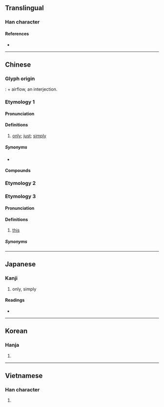 {{character info/new}}
{{also|隻|衹|祇}}
==Translingual==
{{stroke order|type=animate}}

===Han character===
{{Han char|rn=30|rad=口|as=02|sn=5|four=60800|canj=RC|ids=⿱口八}}

====References====
* {{Han ref|kx=0172.050|dkj=03239|dj=0383.010|hdz=10570.030|uh=53EA|ud=21482|bh=A575|bd=42357}}

----

==Chinese==

===Glyph origin===
{{Han etym}}
{{liushu|ic}}: {{zh-l|*口|mouth}} + airflow, an interjection.

===Etymology 1===
{{zh-forms|t2=祇|alt=衹}}

====Pronunciation====
{{zh-pron
|m=zhǐ
|ma=y
|c=zi2
|h=pfs=chṳ́/chṳt
|mn=chí
|mn-t=zi2
|w=2tsr,4tseq
|mc=y
|oc=y
|cat=adv
}}

====Definitions====
{{zh-hanzi}}

# [[only]]; [[just]]; [[simply]]
#: {{zh-x|我 只 去 過 一 次。|I've '''only''' been there once.}}
#: {{zh-x|湯 裡 只 放 了 一點兒{r} 胡椒粉。|There was '''just''' a hint of pepper in the soup.}}

=====Synonyms=====
* {{zh-l|單}}

====Compounds====
{{zh-der|fold=1|只知其一，不知其二|只爭旦夕|只許州官放火，不許百姓點燈|弱水三千，只取一瓢飲|只道|只可|只有|只須|好漢只怕病來磨|只顧|只知有己，不知有人|只消|只合|只當|只教|只有出的氣，沒有進的氣|只要功夫深，鐵杵磨成針|只甚|只在|不怕官，只怕管|只此一家，別無分店|不管講雞講鴨，我只講鵝|天下無難事，只怕有心人|世上無難事，只怕有心人|只管|只認錢不認人|只索|只欠東風|不怕縣官，只怕現管|只是|只能|不圖打點，只圖混水|不只|只怕|只待|只重衣衫不重人|不管生癬生瘡，我只生癩|只可意會，不可言傳|只好|僅只|只會|只見樹木，不見森林|只見|只要|只今|只得|萬事俱備，只欠東風|破蒸籠，只會撒氣|是非只為多開口|敢只是|逢人只說三分話|肐膊只折在袖子裡|英雄只怕病來磨|賊沒種，只怕哄|豈只|蚊子遭扇打，只為嘴傷人}}

===Etymology 2===
{{zh-see|隻}}

===Etymology 3===

====Pronunciation====
{{zh-pron
|mn=
|mn-t=zi2
|dial=n
|cat=n
}}
{{rfp|nan|Hokkien}}

====Definitions====
{{zh-hanzi}}

# {{lb|zh|Min Nan}} [[this]]

=====Synonyms=====
{{zh-dial|這}}

{{zh-cat|Beginning}}

----

==Japanese==

===Kanji===
{{ja-kanji|grade=|rs=口02}}

# only, simply

====Readings====
* {{ja-readings|on=[[し]] (shi)|kun=[[ただ]] (tada)}}

----

==Korean==

===Hanja===
{{ko-hanja|hangeul=지|rv=ji|mr=chi|y=ci}}

# {{defn|lang=ko|sort=口02}}

----

==Vietnamese==

===Han character===
{{vi-hantu|[[chỉ]], [[chích]]|rs=口02}}

# {{defn|lang=vi|sort=口02}}
